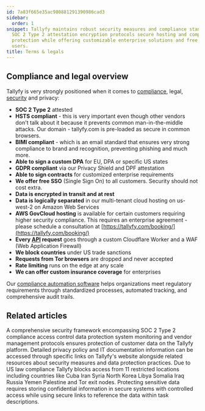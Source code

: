 ```yaml
---
id: 7a83f665e35ac980881291390986cad3
sidebar:
  order: 1
snippet: Tallyfy maintains robust security measures and compliance standards including
  SOC 2 Type 2 attestation encryption protocols secure hosting and comprehensive data
  protection while offering customizable enterprise solutions and free SSO for all
  users.
title: Terms & legals
---
```


## Compliance and legal overview

Tallyfy is very strongly positioned when it comes to [compliance](/products/pro/compliance/), legal, [security](/products/pro/compliance/) and privacy:

* **SOC 2 Type 2** attested
* **HSTS compliant** - this is very important even though other vendors don't talk about it because it prevents common man-in-the-middle attacks. Our domain - tallyfy.com is pre-loaded as secure in common browsers.
* **BIMI compliant** - which is an email standard that ensures very strong compliance to brand and recognition, preventing phishing and much more.
* **Able to sign a custom DPA** for EU, DPA or specific US states
* **GDPR compliant** via our Privacy Shield and DPF attestation
* **Able to sign contracts** for customized enterprise requirements
* **We offer free SSO** (Single Sign On) to all customers. Security should not cost extra.
* **Data is encrypted in transit and at rest**
* **Data is logically separated** in our multi-tenant cloud hosting on us-west-2 on Amazon Web Services
* **AWS GovCloud hosting** is available for certain customers requiring higher security compliance. This requires an enterprise agreement - please schedule a consultation at [https://tallyfy.com/booking/](https://tallyfy.com/booking/)
* **Every [API](/products/pro/integrations/open-api/) request** goes through a custom Cloudflare Worker and a WAF (Web Application Firewall)
* **We block countries** under US trade sanctions
* **Requests from Tor browsers** are dropped and never accepted
* **Rate limiting** runs on the edge at any scale
* **We can offer custom insurance coverage** for enterprises

Our [compliance automation software](https://tallyfy.com/solutions/compliance-automation-software/) helps organizations meet regulatory requirements through standardized processes, automated tracking, and comprehensive audit trails.


<PageTree />


## Related articles
<CardGrid>
<LinkTitleCard header="<b>Pro > Compliance</b>" href="/products/pro/compliance/" > A comprehensive security framework encompassing SOC 2 Type 2 compliance access control data protection system monitoring and vendor management protocols ensures protection of customer data on the Tallyfy platform. </LinkTitleCard>
<LinkTitleCard header="<b>Terms Legals > Tallyfy's privacy policy</b>" href="/products/pro/miscellaneous/terms-legals/where-can-i-find-tallyfys-privacy-policy/" > Detailed privacy policy and IT documentation information can be accessed through specific links on Tallyfy's website alongside related resources about security measures and data protection practices. </LinkTitleCard>
<LinkTitleCard header="<b>Terms Legals > Country restrictions</b>" href="/products/pro/miscellaneous/terms-legals/is-your-country-blocked-from-using-tallyfy/" > Due to US law compliance Tallyfy blocks access from 11 restricted locations including countries like Cuba Iran Syria North Korea Libya Somalia Iraq Russia Yemen Palestine and Tor exit nodes. </LinkTitleCard>
<LinkTitleCard header="<b>Tracking And Tasks > Protect sensitive data</b>" href="/products/pro/tracking-and-tasks/how-can-i-protect-sensitive-data-in-tallyfy/" > Protecting sensitive data requires storing confidential information in secure systems with controlled access while using secure links to reference the data within task descriptions. </LinkTitleCard>
</CardGrid>